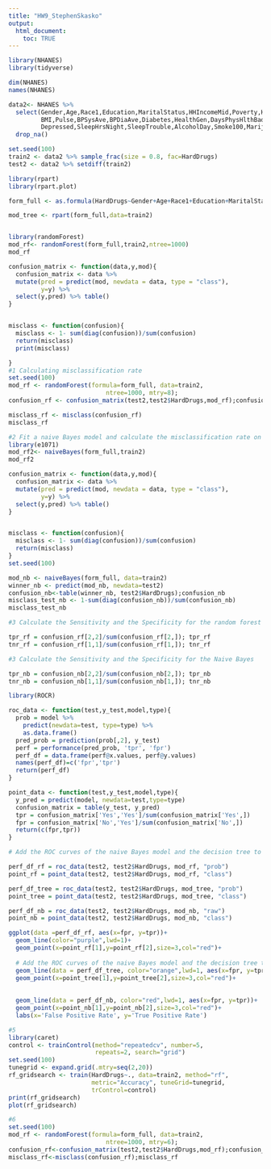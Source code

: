 ```yaml
---
title: "HW9_StephenSkasko"
output: 
  html_document:
    toc: TRUE
---
```


```r
library(NHANES)
library(tidyverse)

dim(NHANES)
names(NHANES)

data2<- NHANES %>%
  select(Gender,Age,Race1,Education,MaritalStatus,HHIncomeMid,Poverty,HomeOwn,Weight,Height,
         BMI,Pulse,BPSysAve,BPDiaAve,Diabetes,HealthGen,DaysPhysHlthBad,DaysMentHlthBad,
         Depressed,SleepHrsNight,SleepTrouble,AlcoholDay,Smoke100,Marijuana,HardDrugs) %>% 
  drop_na()

set.seed(100)
train2 <- data2 %>% sample_frac(size = 0.8, fac=HardDrugs)
test2 <- data2 %>% setdiff(train2)

library(rpart)
library(rpart.plot)

form_full <- as.formula(HardDrugs~Gender+Age+Race1+Education+MaritalStatus+HHIncomeMid+Poverty+HomeOwn+Weight+Height+BMI+Pulse+BPSysAve+BPDiaAve+Diabetes+HealthGen+DaysPhysHlthBad+DaysMentHlthBad+Depressed+SleepHrsNight+SleepTrouble+AlcoholDay+Smoke100+Marijuana)

mod_tree <- rpart(form_full,data=train2)


library(randomForest)
mod_rf<- randomForest(form_full,train2,ntree=1000)
mod_rf

confusion_matrix <- function(data,y,mod){
  confusion_matrix <- data %>% 
  mutate(pred = predict(mod, newdata = data, type = "class"),
         y=y) %>%
  select(y,pred) %>% table()
}


misclass <- function(confusion){
  misclass <- 1- sum(diag(confusion))/sum(confusion)
  return(misclass)
  print(misclass)

}
#1 Calculating misclassification rate 
set.seed(100)
mod_rf <- randomForest(formula=form_full, data=train2, 
                           ntree=1000, mtry=8);
confusion_rf <- confusion_matrix(test2,test2$HardDrugs,mod_rf);confusion_rf

misclass_rf <- misclass(confusion_rf)
misclass_rf

```

```r
#2 Fit a naive Bayes model and calculate the misclassification rate on a test set
library(e1071)
mod_rf2<- naiveBayes(form_full,train2)
mod_rf2

confusion_matrix <- function(data,y,mod){
  confusion_matrix <- data %>% 
  mutate(pred = predict(mod, newdata = data, type = "class"),
         y=y) %>%
  select(y,pred) %>% table()
}


misclass <- function(confusion){
  misclass <- 1- sum(diag(confusion))/sum(confusion)
  return(misclass)
}
set.seed(100)

mod_nb <- naiveBayes(form_full, data=train2)
winner_nb <- predict(mod_nb, newdata=test2)
confusion_nb<-table(winner_nb, test2$HardDrugs);confusion_nb
misclass_test_nb <- 1-sum(diag(confusion_nb))/sum(confusion_nb)
misclass_test_nb

```

```r
#3 Calculate the Sensitivity and the Specificity for the random forest

tpr_rf = confusion_rf[2,2]/sum(confusion_rf[2,]); tpr_rf
tnr_rf = confusion_rf[1,1]/sum(confusion_rf[1,]); tnr_rf

#3 Calculate the Sensitivity and the Specificity for the Naive Bayes 

tpr_nb = confusion_nb[2,2]/sum(confusion_nb[2,]); tpr_nb
tnr_nb = confusion_nb[1,1]/sum(confusion_nb[1,]); tnr_nb


```

```r
library(ROCR)

roc_data <- function(test,y_test,model,type){
  prob = model %>% 
    predict(newdata=test, type=type) %>% 
    as.data.frame()
  pred_prob = prediction(prob[,2], y_test)
  perf = performance(pred_prob, 'tpr', 'fpr')
  perf_df = data.frame(perf@x.values, perf@y.values)
  names(perf_df)=c('fpr','tpr')
  return(perf_df)
}

point_data <- function(test,y_test,model,type){
  y_pred = predict(model, newdata=test,type=type)
  confusion_matrix = table(y_test, y_pred)
  tpr = confusion_matrix['Yes','Yes']/sum(confusion_matrix['Yes',])
  fpr = confusion_matrix['No','Yes']/sum(confusion_matrix['No',])
  return(c(fpr,tpr))
}

# Add the ROC curves of the naive Bayes model and the decision tree to the above plot.

perf_df_rf = roc_data(test2, test2$HardDrugs, mod_rf, "prob")
point_rf = point_data(test2, test2$HardDrugs, mod_rf, "class")

perf_df_tree = roc_data(test2, test2$HardDrugs, mod_tree, "prob")
point_tree = point_data(test2, test2$HardDrugs, mod_tree, "class")

perf_df_nb = roc_data(test2, test2$HardDrugs, mod_nb, "raw")
point_nb = point_data(test2, test2$HardDrugs, mod_nb, "class")

ggplot(data =perf_df_rf, aes(x=fpr, y=tpr))+
  geom_line(color="purple",lwd=1)+
  geom_point(x=point_rf[1],y=point_rf[2],size=3,col="red")+
  
  # Add the ROC curves of the naive Bayes model and the decision tree to the above plot.
  geom_line(data = perf_df_tree, color="orange",lwd=1, aes(x=fpr, y=tpr))+
  geom_point(x=point_tree[1],y=point_tree[2],size=3,col="red")+
  
  
  geom_line(data = perf_df_nb, color="red",lwd=1, aes(x=fpr, y=tpr))+
  geom_point(x=point_nb[1],y=point_nb[2],size=3,col="red")+
  labs(x='False Positive Rate', y='True Positive Rate')

```

```r
#5
library(caret)
control <- trainControl(method="repeatedcv", number=5, 
                        repeats=2, search="grid")
set.seed(100)
tunegrid <- expand.grid(.mtry=seq(2,20))
rf_gridsearch <- train(HardDrugs~., data=train2, method="rf", 
                       metric="Accuracy", tuneGrid=tunegrid, 
                       trControl=control)
print(rf_gridsearch)
plot(rf_gridsearch)

```
```r
#6
set.seed(100)
mod_rf <- randomForest(formula=form_full, data=train2, 
                           ntree=1000, mtry=6);
confusion_rf<-confusion_matrix(test2,test2$HardDrugs,mod_rf);confusion_rf
misclass_rf<-misclass(confusion_rf);misclass_rf

```

